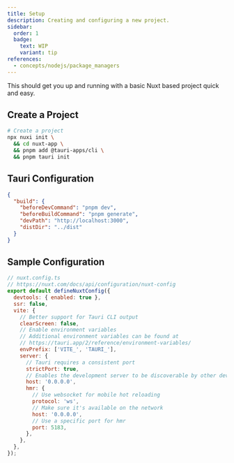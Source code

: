 ```yaml
---
title: Setup
description: Creating and configuring a new project.
sidebar:
  order: 1
  badge:
    text: WIP
    variant: tip
references:
  - concepts/nodejs/package_managers
---
```




<SimonSays>
This should get you up and running with a basic Nuxt based project quick and easy.
</SimonSays>

## Create a Project

<Tabs>
  <TabItem label="Bash">
  
```bash frame="none"
# Create a project
npx nuxi init \
  && cd nuxt-app \
  && pnpm add @tauri-apps/cli \
  && pnpm tauri init
```
  
  </TabItem>
</Tabs>

## Tauri Configuration

```json title="tauri.conf.json"
{
  "build": {
    "beforeDevCommand": "pnpm dev",
    "beforeBuildCommand": "pnpm generate",
    "devPath": "http://localhost:3000",
    "distDir": "../dist"
  }
}
```

## Sample Configuration

```js
// nuxt.config.ts
// https://nuxt.com/docs/api/configuration/nuxt-config
export default defineNuxtConfig({
  devtools: { enabled: true },
  ssr: false,
  vite: {
    // Better support for Tauri CLI output
    clearScreen: false,
    // Enable environment variables
    // Additional environment variables can be found at
    // https://tauri.app/2/reference/environment-variables/
    envPrefix: ['VITE_', 'TAURI_'],
    server: {
      // Tauri requires a consistent port
      strictPort: true,
      // Enables the development server to be discoverable by other devices for mobile development
      host: '0.0.0.0',
      hmr: {
        // Use websocket for mobile hot reloading
        protocol: 'ws',
        // Make sure it's available on the network
        host: '0.0.0.0',
        // Use a specific port for hmr
        port: 5183,
      },
    },
  },
});
```

